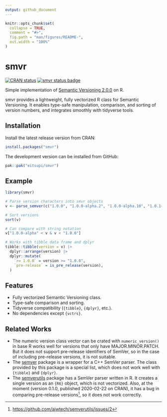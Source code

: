 ```yaml
---
output: github_document
---
```


<!-- README.md is generated from README.Rmd. Please edit that file -->

```r
knitr::opts_chunk$set(
  collapse = TRUE,
  comment = "#>",
  fig.path = "man/figures/README-",
  out.width = "100%"
)
```

# smvr

<!-- badges: start -->
[![CRAN status](https://www.r-pkg.org/badges/version/smvr)](https://CRAN.R-project.org/package=smvr)
[![smvr status badge](https://eitsupi.r-universe.dev/smvr/badges/version)](https://eitsupi.r-universe.dev/smvr)
<!-- badges: end -->

Simple implementation of [Semantic Versioning 2.0.0](https://semver.org/) on R.

smvr provides a lightweight, fully vectorized R class for Semantic Versioning.
It enables type-safe manipulation, comparison, and sorting of version numbers,
and integrates smoothly with tidyverse tools.

## Installation

Install the latest release version from CRAN:

```r
install.packages("smvr")
```

The development version can be installed from GitHub:

```r
pak::pak("eitsupi/smvr")
```

## Example

```r
library(smvr)

# Parse version characters into smvr objects
v <- parse_semver(c("1.0.0", "1.0.0-alpha.2", "1.0.0-alpha.10", "1.0.1+20250621", "0.9.0"))

# Sort versions
sort(v)

# Can compare with string notation
v["1.0.0-alpha" < v & v < "1.0.0"]

# Works with tibble data frame and dplyr
tibble::tibble(version = v) |>
  dplyr::arrange(version) |>
  dplyr::mutate(
    `>= 1.0.0` = version >= "1.0.0",
    `pre-release` = is_pre_release(version),
  )
```

## Features

- Fully vectorized Semantic Versioning class.
- Type-safe comparison and sorting.
- Tidyverse compatibility (`{tibble}`, `{dplyr}`, etc.).
- No dependencies except `{vctrs}`.

## Related Works

- The numeric version class vector can be crated with `numeric_version()` in base R works well for versions
  that only have MAJOR.MINOR.PATCH. But it does not support pre-release identifiers of SemVer,
  so in the case of including pre-release versions, it is not suitable.
- The [semver](https://CRAN.R-project.org/package=semver) package is a wrapper for a C++ SemVer parser.
  The class provided by this package is a special list, which does not work well with `{tibble}` and `{dplyr}`.
- The [semverutils](https://CRAN.R-project.org/package=semverutils) package has a SemVer parser written in R.
  It creates a single version as an `{R6}` object, which is not vectorized.
  Also, at the moment (version 0.1.0, published 2020-02-22 on CRAN),
  it has a bug in comparing pre-release versions[^semverutils], so it does not work correctly.

[^semverutils]: <https://github.com/ajwtech/semverutils/issues/2>
